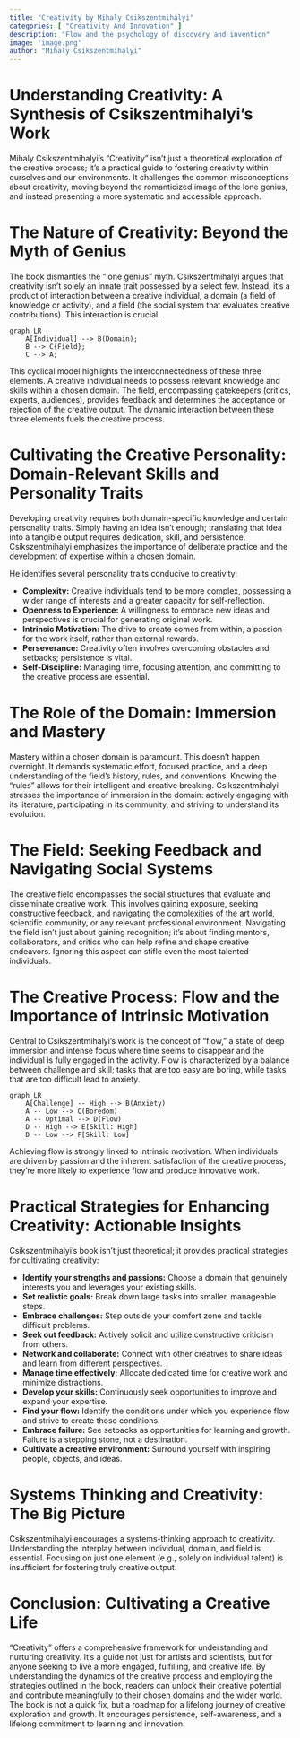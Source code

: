 ```yaml
---
title: "Creativity by Mihaly Csikszentmihalyi"
categories: [ "Creativity And Innovation" ]
description: "Flow and the psychology of discovery and invention"
image: 'image.png'
author: "Mihaly Csikszentmihalyi"
---
```

# Understanding Creativity: A Synthesis of Csikszentmihalyi's Work

Mihaly Csikszentmihalyi's "Creativity" isn't just a theoretical exploration of the creative process; it's a practical guide to fostering creativity within ourselves and our environments.  It challenges the common misconceptions about creativity, moving beyond the romanticized image of the lone genius, and instead presenting a more systematic and accessible approach.

# The Nature of Creativity: Beyond the Myth of Genius

The book dismantles the "lone genius" myth. Csikszentmihalyi argues that creativity isn't solely an innate trait possessed by a select few. Instead, it's a product of interaction between a creative individual, a domain (a field of knowledge or activity), and a field (the social system that evaluates creative contributions).  This interaction is crucial.

```mermaid
graph LR
    A[Individual] --> B(Domain);
    B --> C{Field};
    C --> A;
```

This cyclical model highlights the interconnectedness of these three elements.  A creative individual needs to possess relevant knowledge and skills within a chosen domain.  The field, encompassing gatekeepers (critics, experts, audiences), provides feedback and determines the acceptance or rejection of the creative output.  The dynamic interaction between these three elements fuels the creative process.

# Cultivating the Creative Personality: Domain-Relevant Skills and Personality Traits

Developing creativity requires both domain-specific knowledge and certain personality traits.  Simply having an idea isn't enough; translating that idea into a tangible output requires dedication, skill, and persistence.  Csikszentmihalyi emphasizes the importance of deliberate practice and the development of expertise within a chosen domain.

He identifies several personality traits conducive to creativity:

* **Complexity:** Creative individuals tend to be more complex, possessing a wider range of interests and a greater capacity for self-reflection.
* **Openness to Experience:**  A willingness to embrace new ideas and perspectives is crucial for generating original work.
* **Intrinsic Motivation:**  The drive to create comes from within, a passion for the work itself, rather than external rewards.
* **Perseverance:**  Creativity often involves overcoming obstacles and setbacks; persistence is vital.
* **Self-Discipline:**  Managing time, focusing attention, and committing to the creative process are essential.


# The Role of the Domain: Immersion and Mastery

Mastery within a chosen domain is paramount.  This doesn't happen overnight. It demands systematic effort, focused practice, and a deep understanding of the field's history, rules, and conventions.   Knowing the "rules" allows for their intelligent and creative breaking.  Csikszentmihalyi stresses the importance of immersion in the domain: actively engaging with its literature, participating in its community, and striving to understand its evolution.


# The Field: Seeking Feedback and Navigating Social Systems

The creative field encompasses the social structures that evaluate and disseminate creative work.  This involves gaining exposure, seeking constructive feedback, and navigating the complexities of the art world, scientific community, or any relevant professional environment.  Navigating the field isn't just about gaining recognition; it's about finding mentors, collaborators, and critics who can help refine and shape creative endeavors.  Ignoring this aspect can stifle even the most talented individuals.


# The Creative Process: Flow and the Importance of Intrinsic Motivation

Central to Csikszentmihalyi's work is the concept of "flow," a state of deep immersion and intense focus where time seems to disappear and the individual is fully engaged in the activity.  Flow is characterized by a balance between challenge and skill; tasks that are too easy are boring, while tasks that are too difficult lead to anxiety.


```mermaid
graph LR
    A[Challenge] -- High --> B(Anxiety)
    A -- Low --> C(Boredom)
    A -- Optimal --> D(Flow)
    D -- High --> E[Skill: High]
    D -- Low --> F[Skill: Low]
```

Achieving flow is strongly linked to intrinsic motivation.  When individuals are driven by passion and the inherent satisfaction of the creative process, they're more likely to experience flow and produce innovative work.

# Practical Strategies for Enhancing Creativity: Actionable Insights

Csikszentmihalyi's book isn't just theoretical; it provides practical strategies for cultivating creativity:


* **Identify your strengths and passions:**  Choose a domain that genuinely interests you and leverages your existing skills.
* **Set realistic goals:**  Break down large tasks into smaller, manageable steps.
* **Embrace challenges:**  Step outside your comfort zone and tackle difficult problems.
* **Seek out feedback:**  Actively solicit and utilize constructive criticism from others.
* **Network and collaborate:**  Connect with other creatives to share ideas and learn from different perspectives.
* **Manage time effectively:**  Allocate dedicated time for creative work and minimize distractions.
* **Develop your skills:**  Continuously seek opportunities to improve and expand your expertise.
* **Find your flow:**  Identify the conditions under which you experience flow and strive to create those conditions.
* **Embrace failure:**  See setbacks as opportunities for learning and growth.  Failure is a stepping stone, not a destination.
* **Cultivate a creative environment:**  Surround yourself with inspiring people, objects, and ideas.


# Systems Thinking and Creativity: The Big Picture

Csikszentmihalyi encourages a systems-thinking approach to creativity. Understanding the interplay between individual, domain, and field is essential.  Focusing on just one element (e.g., solely on individual talent) is insufficient for fostering truly creative output.


# Conclusion: Cultivating a Creative Life

"Creativity" offers a comprehensive framework for understanding and nurturing creativity. It's a guide not just for artists and scientists, but for anyone seeking to live a more engaged, fulfilling, and creative life.  By understanding the dynamics of the creative process and employing the strategies outlined in the book, readers can unlock their creative potential and contribute meaningfully to their chosen domains and the wider world.  The book is not a quick fix, but a roadmap for a lifelong journey of creative exploration and growth.  It encourages persistence, self-awareness, and a lifelong commitment to learning and innovation.

